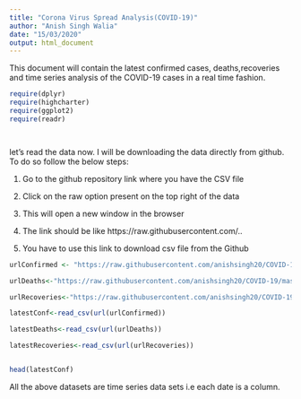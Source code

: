 ```yaml
---
title: "Corona Virus Spread Analysis(COVID-19)"
author: "Anish Singh Walia"
date: "15/03/2020"
output: html_document
---
```


This document will contain the latest confirmed cases, deaths,recoveries and time series analysis of the COVID-19 cases in a real time fashion.

```r


require(dplyr)
require(highcharter)
require(ggplot2)
require(readr)




```


let's read the data now. I will be downloading the data directly from github. To do so follow the below steps:

1. Go to the github repository link where you have the CSV file

2. Click on the raw option present on the top right of the data

3. This will open a new window in the browser

4. The link should be like https://raw.githubusercontent.com/..

5. You have to use this link to download csv file from the Github


```r

urlConfirmed <- "https://raw.githubusercontent.com/anishsingh20/COVID-19/master/csse_covid_19_data/csse_covid_19_time_series/time_series_19-covid-Confirmed.csv"

urlDeaths<-"https://raw.githubusercontent.com/anishsingh20/COVID-19/master/csse_covid_19_data/csse_covid_19_time_series/time_series_19-covid-Deaths.csv"

urlRecoveries<-"https://raw.githubusercontent.com/anishsingh20/COVID-19/master/csse_covid_19_data/csse_covid_19_time_series/time_series_19-covid-Recovered.csv"

latestConf<-read_csv(url(urlConfirmed))

latestDeaths<-read_csv(url(urlDeaths))

latestRecoveries<-read_csv(url(urlRecoveries))


head(latestConf)

```


All the above datasets are time series data sets i.e each date is a column.